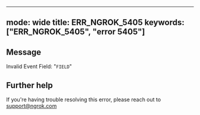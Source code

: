 
---
mode: wide
title: ERR_NGROK_5405
keywords: ["ERR_NGROK_5405", "error 5405"]
---

## Message
Invalid Event Field: "`FIELD`"




## Further help
If you're having trouble resolving this error, please reach out to [support@ngrok.com](mailto:support@ngrok.com?subject=Help%20with%20ERR_NGROK_5405)

